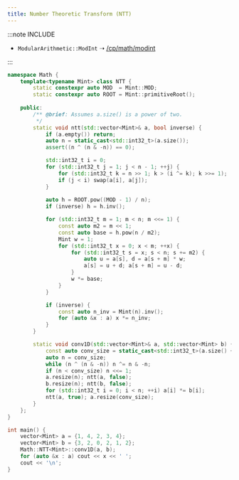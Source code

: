 ```yaml
---
title: Number Theoretic Transform (NTT)
---
```


:::note INCLUDE

- `ModularArithmetic::ModInt` ➝ [/cp/math/modint](/cp/math/modint)

:::

``` cpp
namespace Math {
    template<typename Mint> class NTT {
        static constexpr auto MOD  = Mint::MOD;
        static constexpr auto ROOT = Mint::primitiveRoot();
        
    public:
        /** @brief: Assumes a.size() is a power of two.
         */
        static void ntt(std::vector<Mint>& a, bool inverse) {
            if (a.empty()) return;
            auto n = static_cast<std::int32_t>(a.size());
            assert((n ^ (n & -n)) == 0);

            std::int32_t i = 0;
            for (std::int32_t j = 1; j < n - 1; ++j) {
                for (std::int32_t k = n >> 1; k > (i ^= k); k >>= 1);
                if (j < i) swap(a[i], a[j]);
            }
        
            auto h = ROOT.pow((MOD - 1) / n);
            if (inverse) h = h.inv();

            for (std::int32_t m = 1; m < n; m <<= 1) {
                const auto m2 = m << 1;
                const auto base = h.pow(n / m2);
                Mint w = 1;
                for (std::int32_t x = 0; x < m; ++x) {
                    for (std::int32_t s = x; s < n; s += m2) {
                        auto u = a[s], d = a[s + m] * w;
                        a[s] = u + d; a[s + m] = u - d;
                    }
                    w *= base;
                }
            }

            if (inverse) {
                const auto n_inv = Mint(n).inv();
                for (auto &x : a) x *= n_inv;
            }
        }

        static void conv1D(std::vector<Mint>& a, std::vector<Mint> b) {
            const auto conv_size = static_cast<std::int32_t>(a.size() + b.size() - 1);
            auto n = conv_size;
            while (n ^ (n & -n)) n ^= n & -n;
            if (n < conv_size) n <<= 1;
            a.resize(n); ntt(a, false);
            b.resize(n); ntt(b, false);
            for (std::int32_t i = 0; i < n; ++i) a[i] *= b[i];
            ntt(a, true); a.resize(conv_size);
        }
    };
}

int main() {
    vector<Mint> a = {1, 4, 2, 3, 4};
    vector<Mint> b = {3, 2, 0, 2, 1, 2};
    Math::NTT<Mint>::conv1D(a, b);
    for (auto &x : a) cout << x << ' ';
    cout << '\n';
}
```
